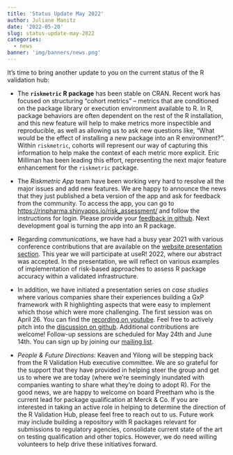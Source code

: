 ---
title: 'Status Update May 2022'
author: Juliane Manitz
date: '2022-05-20'
slug: status-update-may-2022
categories:
  - news
banner: 'img/banners/news.png'
---


It’s time to bring another update to you on the current status of the R validation hub:


*	The **`riskmetric` R package** has been stable on CRAN. Recent work has focused on structuring "cohort metrics" -- metrics that are conditioned on the package library or execution environment available to R. In R, package behaviors are often dependent on the rest of the R installation, and this new feature will help to make metrics more inspectible and reproducible, as well as allowing us to ask new questions like, "What would be the effect of installing a new package into an R environment?". Within `riskmetric`, cohorts will represent our way of capturing this information to help make the context of each metric more explicit. Eric Milliman has been leading this effort, representing the next major feature enhancement for the `riskmetric` package.

*	The *Riskmetric App* team have been working very hard to resolve all the major issues and add new features. We are happy to announce the news that they just published a beta version of the app and ask for feedback from the community. To access the app, you can go to [https://rinpharma.shinyapps.io/risk_assessment/](https://rinpharma.shinyapps.io/risk_assessment/) and follow the instructions for login. Please provide your [feedback in github](https://github.com/pharmaR/risk_assessment/issues/149). Next development goal is turning the app into an R package.

* Regarding *communications*, we have had a busy year 2021 with various conference contributions that are available on the [website presentation section](https://www.pharmar.org/present/). This year we will participate at useR! 2022, where our abstract was accepted. In the presentation, we will reflect on various examples of implementation of risk-based approaches to assess R package accuracy within a validated infrastructure.

*	In addition, we have initiated a presentation series on *case studies* where various companies share their experiences building a GxP framework with R highlighting aspects that were easy to implement which those which were more challenging. The first session was on April 26. You can find the [recording on youtube](https://www.youtube.com/watch?v=P2m6RmVViu0). Feel free to actively pitch into the [discussion on github](https://github.com/pharmaR/case_studies). Additional contributions are welcome! Follow-up sessions are scheduled for May 24th and June 14th. You can sign up by joining our [mailing list](https://urldefense.com/v3/__https:/www.pharmar.org/contact/__;!!LqrO4s96!mieVHBrLFhB_mlJ0hVRAb8pHjTWf7YNdfWBfX-exRAQVXHb6OTOX9zKdO5tUDm7AeuR6H9JnD2eIZ6eBmjw0B-9DqNg$).

*	*People & Future Directions:* Keaven and Yilong will be stepping back from the R Validation Hub executive committee. We are so grateful for the support that they have provided in helping steer the group and get us to where we are today (where we’re seemingly inundated with companies wanting to share what they’re doing to adopt R). For the good news, we are happy to welcome on board Preetham who is the current lead for package qualification at Merck & Co. If you are interested in taking an active role in helping to determine the direction of the R Validation Hub, please feel free to reach out to us. Future work may include building a repository with R packages relevant for submissions to regulatory agencies, consolidate current state of the art on testing qualification and other topics. However, we do need willing volunteers to help drive these initiatives forward.
